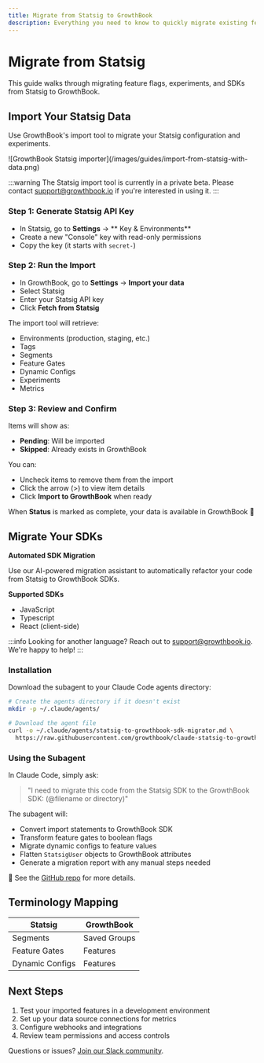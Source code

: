 ```yaml
---
title: Migrate from Statsig to GrowthBook
description: Everything you need to know to quickly migrate existing features, experiments, SDKs, and more from Statsig to GrowthBook, the largest open source experimentation platform.
---
```



# Migrate from Statsig

This guide walks through migrating feature flags, experiments, and SDKs from Statsig to GrowthBook.

## Import Your Statsig Data

Use GrowthBook's import tool to migrate your Statsig configuration and experiments.

<MaxWidthImage border>
![GrowthBook Statsig importer](/images/guides/import-from-statsig-with-data.png)
</MaxWidthImage>

:::warning
The Statsig import tool is currently in a private beta. Please contact support@growthbook.io if you're interested in using it.
:::

### Step 1: Generate Statsig API Key

- In Statsig, go to **Settings** → ** Key & Environments**
- Create a new "Console" key with read-only permissions
- Copy the key (it starts with `secret-`)

### Step 2: Run the Import

- In GrowthBook, go to **Settings** → **Import your data**
- Select Statsig
- Enter your Statsig API key
- Click **Fetch from Statsig** 

The import tool will retrieve:

- Environments (production, staging, etc.)
- Tags
- Segments 
- Feature Gates
- Dynamic Configs
- Experiments
- Metrics

### Step 3: Review and Confirm

Items will show as:

- **Pending**: Will be imported
- **Skipped**: Already exists in GrowthBook

You can:

- Uncheck items to remove them from the import
- Click the arrow (>) to view item details
- Click **Import to GrowthBook** when ready

When **Status** is marked as complete, your data is available in GrowthBook 🎉

## Migrate Your SDKs

**Automated SDK Migration**

Use our AI-powered migration assistant to automatically refactor your code from Statsig to GrowthBook SDKs.

**Supported SDKs**
- JavaScript
- Typescript
- React (client-side)

:::info
Looking for another language? Reach out to support@growthbook.io. We're happy to help!
:::

### Installation

Download the subagent to your Claude Code agents directory:

```bash
# Create the agents directory if it doesn't exist
mkdir -p ~/.claude/agents/

# Download the agent file
curl -o ~/.claude/agents/statsig-to-growthbook-sdk-migrator.md \
  https://raw.githubusercontent.com/growthbook/claude-statsig-to-growthbook-sdk-migrator/main/.claude/agents/statsig-to-growthbook-sdk-migrator.md
```

### Using the Subagent

In Claude Code, simply ask:

> "I need to migrate this code from the Statsig SDK to the GrowthBook SDK: (@filename or directory)"

The subagent will:

- Convert import statements to GrowthBook SDK
- Transform feature gates to boolean flags
- Migrate dynamic configs to feature values
- Flatten `StatsigUser` objects to GrowthBook attributes
- Generate a migration report with any manual steps needed

🔗 See the [GitHub repo](https://github.com/growthbook/claude-statsig-to-growthbook-sdk-migrator) for more details.

## Terminology Mapping

| Statsig | GrowthBook |
| --- | --- |
| Segments | Saved Groups |
| Feature Gates | Features |
| Dynamic Configs | Features |

## Next Steps

1. Test your imported features in a development environment
2. Set up your data source connections for metrics
3. Configure webhooks and integrations
4. Review team permissions and access controls

Questions or issues? [Join our Slack community](https://join.slack.com/t/growthbookusers/shared_invite/zt-2xw8fu279-Y~hwnfCEf7WrEI9qScHURQ).